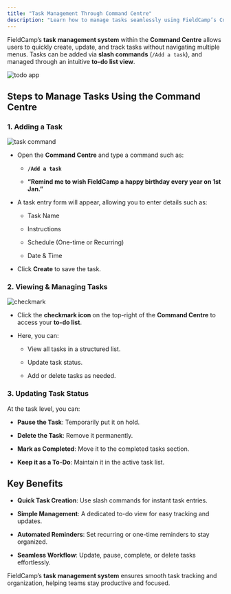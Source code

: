 ```yaml
---
title: "Task Management Through Command Centre"
description: "Learn how to manage tasks seamlessly using FieldCamp’s Command Centre."
---
```


FieldCamp’s **task management system** within the **Command Centre** allows users to quickly create, update, and track tasks without navigating multiple menus. Tasks can be added via **slash commands** (`/Add a task`), and managed through an intuitive **to-do list view**.

![todo app](/images/Screenshot2025-02-23at12.37.49.png "task-screen")

## Steps to Manage Tasks Using the Command Centre

### 1. Adding a Task

![task command](/images/Screenshot2025-02-23at12.38.05.png "slash tasks")

* Open the **Command Centre** and type a command such as:

  * **`/Add a task`**

  * **“Remind me to wish FieldCamp a happy birthday every year on 1st Jan.”**

* A task entry form will appear, allowing you to enter details such as:

  * Task Name

  * Instructions

  * Schedule (One-time or Recurring)

  * Date & Time

* Click **Create** to save the task.

### 2. Viewing & Managing Tasks

![checkmark](/images/Screenshot2025-02-23at12.38.21.png "icon command")

* Click the **checkmark icon** on the top-right of the **Command Centre** to access your **to-do list**.

* Here, you can:

  * View all tasks in a structured list.

  * Update task status.

  * Add or delete tasks as needed.

### 3. Updating Task Status

At the task level, you can:

* **Pause the Task**: Temporarily put it on hold.

* **Delete the Task**: Remove it permanently.

* **Mark as Completed**: Move it to the completed tasks section.

* **Keep it as a To-Do**: Maintain it in the active task list.

## Key Benefits

* **Quick Task Creation**: Use slash commands for instant task entries.

* **Simple Management**: A dedicated to-do view for easy tracking and updates.

* **Automated Reminders**: Set recurring or one-time reminders to stay organized.

* **Seamless Workflow**: Update, pause, complete, or delete tasks effortlessly.

FieldCamp’s **task management system** ensures smooth task tracking and organization, helping teams stay productive and focused.